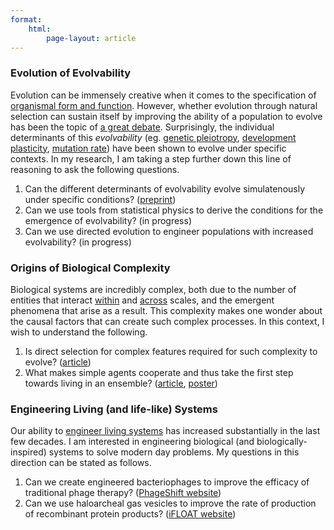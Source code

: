 ```yaml
---
format:
    html:
        page-layout: article
---
```


### Evolution of Evolvability
Evolution can be immensely creative when it comes to the specification of [organismal form and function](https://wwnorton.com/books/9780393307009). However, whether evolution through natural selection can sustain itself by improving the ability of a population to evolve has been the topic of [a great debate](https://www.nature.com/articles/nrg2278). Surprisingly, the individual determinants of this *evolvability* (eg. [genetic pleiotropy](https://doi.org/10.1111/j.1558-5646.2007.00303.x), [development plasticity](https://doi.org/10.1111/j.1558-5646.2012.01649.x), [mutation rate](https://doi.org/10.1534/genetics.116.193565)) have been shown to evolve under specific contexts. In my research, I am taking a step further down this line of reasoning to ask the following questions.
 
1. Can the different determinants of evolvability evolve simulatenously under specific conditions? ([preprint](https://doi.org/10.1101/2023.01.04.520634))
2. Can we use tools from statistical physics to derive the conditions for the emergence of evolvability? (in progress)
3. Can we use directed evolution to engineer populations with increased evolvability?  (in progress)

### Origins of Biological Complexity
Biological systems are incredibly complex, both due to the number of entities that interact [within](https://plato.stanford.edu/entries/levels-org-biology/) and [across](https://doi.org/10.1111/j.0014-3820.2002.tb01357.x) scales, and the emergent phenomena that arise as a result. This complexity makes one wonder about the causal factors that can create such complex processes. In this context, I wish to understand the following.

1. Is direct selection for complex features required for such complexity to evolve? ([article](https://doi.org/10.1162/isal_a_00386))
2. What makes simple agents cooperate and thus take the first step towards living in an ensemble? ([article](https://doi.org/10.1186/s12862-021-01782-0), [poster](./posters/iseb2_poster_pv.pdf)) 

### Engineering Living (and life-like) Systems
Our ability to [engineer living systems](https://doi.org/10.1021/acs.chemrev.2c00339) has increased substantially in the last few decades. I am interested in engineering biological (and biologically-inspired) systems to solve modern day problems. My questions in this direction can be stated as follows.

1. Can we create engineered bacteriophages to improve the efficacy of traditional phage therapy? ([PhageShift website](https://2018.igem.org/Team:IISc-Bangalore))
2. Can we use haloarcheal gas vesicles to improve the rate of production of recombinant protein products? ([iFLOAT website](https://2017.igem.org/Team:IISc-Bangalore))
